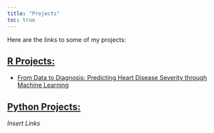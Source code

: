 ```yaml
---
title: "Projects"
toc: true
---
```


Here are the links to some of my projects:

## [R Projects:](/r/index.qmd)
- [From Data to Diagnosis: Predicting Heart Disease Severity through Machine Learning](/docs/Heart%20Severity.pdf)

## [Python Projects:](/python/index.qmd)
*Insert Links*


